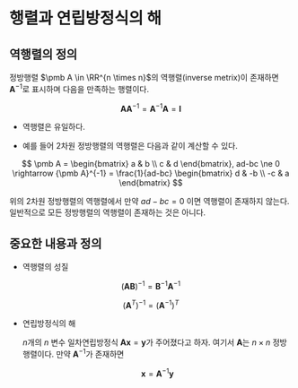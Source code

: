 # 행렬과 연립방정식의 해 {#matrix_inverse}


## 역행렬의 정의

정방행렬 $\pmb A \in \RR^{n \times n}$의 역행렬(inverse metrix)이 존재하면 $\pmb A^{-1}$로 표시하며 다음을 만족하는 행렬이다.

$$ \pmb A \pmb A^{-1} = \pmb A^{-1} \pmb A= \pmb I $$


- 역행렬은 유일하다.

- 예를 들어 2차원 정방행렬의 역행렬은 다음과 같이 계산할 수 있다.

$$
\pmb A =
\begin{bmatrix}
a & b \\
c & d 
\end{bmatrix}, ad-bc \ne 0
\rightarrow
{\pmb A}^{-1} = \frac{1}{ad-bc}
\begin{bmatrix}
d & -b \\
-c & a 
\end{bmatrix}
$$

위의 2차원 정방행렬의 역행렬에서 만약 $ad-bc =0$ 이면 역행렬이 존재하지 않는다.  일반적으로 모든 정방행렬의 역행렬이 존재하는 것은 아니다.

## 중요한 내용과 정의

- 역행렬의 성질

$$ (\pmb A \pmb B)^{-1} = {\pmb B}^{-1} {\pmb A}^{-1} $$

$$ (\pmb A^T)^{-1} = (\pmb A^{-1})^{T} $$

- 연립방정식의 해 

    $n$개의 $n$ 변수 일차연립방정식 $\pmb A \pmb x = \pmb y$가 주어졌다고 하자. 여기서 $\pmb A$는 $n \times n$ 정방행렬이다. 만약 $\pmb A^{-1}$가 존재하면

    $$ \pmb x = \pmb A^{-1} \pmb y $$